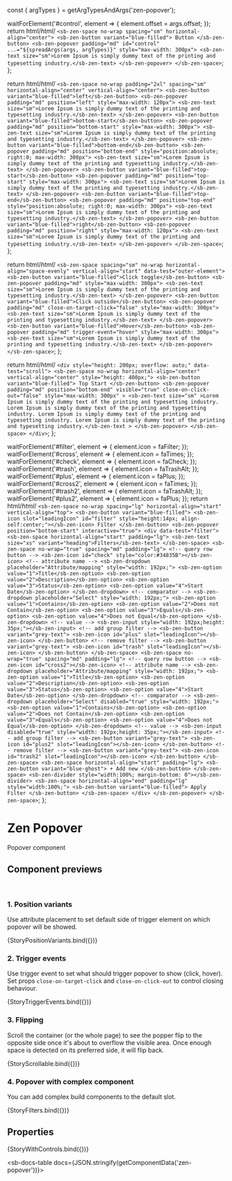 const { argTypes } = getArgTypesAndArgs('zen-popover');

<Meta title="Containers/Popover" component="zen-popover" argTypes={argTypes} />

  waitForElement('#control', element => {
    element.offset = args.offset;
  });
  return html/*html*/ `
    <sb-zen-space no-wrap spacing="sm" horizontal-align="center">
      <sb-zen-button variant="blue-filled"> Button </sb-zen-button>
      <sb-zen-popover padding="md" id="control" ...="${spreadArgs(args, argTypes)}" style="max-width: 300px">
        <sb-zen-text size="sm">Lorem Ipsum is simply dummy text of the printing and typesetting industry.</sb-zen-text>
      </sb-zen-popover>
    </sb-zen-space>
  `;
};

  return html/*html*/ `
    <sb-zen-space no-wrap padding="2xl" spacing="sm" horizontal-align="center" vertical-align="center">
      <sb-zen-button variant="blue-filled">left</sb-zen-button>
      <sb-zen-popover padding="md" position="left" style="max-width: 120px">
        <sb-zen-text size="sm">Lorem Ipsum is simply dummy text of the printing and typesetting industry.</sb-zen-text>
      </sb-zen-popover>
      <sb-zen-button variant="blue-filled">bottom-start</sb-zen-button>
      <sb-zen-popover padding="md" position="bottom-start" style="max-width: 300px">
        <sb-zen-text size="sm">Lorem Ipsum is simply dummy text of the printing and typesetting industry.</sb-zen-text>
      </sb-zen-popover>
      <sb-zen-button variant="blue-filled">bottom-end</sb-zen-button>
      <sb-zen-popover padding="md" position="bottom-end" style="position:absolute; right:0; max-width: 300px">
        <sb-zen-text size="sm">Lorem Ipsum is simply dummy text of the printing and typesetting industry.</sb-zen-text>
      </sb-zen-popover>
      <sb-zen-button variant="blue-filled">top-start</sb-zen-button>
      <sb-zen-popover padding="md" position="top-start" style="max-width: 300px">
        <sb-zen-text size="sm">Lorem Ipsum is simply dummy text of the printing and typesetting industry.</sb-zen-text>
      </sb-zen-popover>
      <sb-zen-button variant="blue-filled">top-end</sb-zen-button>
      <sb-zen-popover padding="md" position="top-end" style="position:absolute; right:0; max-width: 300px">
        <sb-zen-text size="sm">Lorem Ipsum is simply dummy text of the printing and typesetting industry.</sb-zen-text>
      </sb-zen-popover>
      <sb-zen-button variant="blue-filled">right</sb-zen-button>
      <sb-zen-popover padding="md" position="right" style="max-width: 120px">
        <sb-zen-text size="sm">Lorem Ipsum is simply dummy text of the printing and typesetting industry.</sb-zen-text>
      </sb-zen-popover>
    </sb-zen-space>
  `;
};

  return html/*html*/ `
    <sb-zen-space spacing="sm" no-wrap horizontal-align="space-evenly" vertical-align="start" data-test="outer-element">
      <sb-zen-button variant="blue-filled">Click toggle</sb-zen-button>
      <sb-zen-popover padding="md" style="max-width: 300px">
        <sb-zen-text size="sm">Lorem Ipsum is simply dummy text of the printing and typesetting industry.</sb-zen-text>
      </sb-zen-popover>
      <sb-zen-button variant="blue-filled">Click outside</sb-zen-button>
      <sb-zen-popover padding="md" close-on-target-click="false" style="max-width: 300px">
        <sb-zen-text size="sm">Lorem Ipsum is simply dummy text of the printing and typesetting industry.</sb-zen-text>
      </sb-zen-popover>
      <sb-zen-button variant="blue-filled">Hover</sb-zen-button>
      <sb-zen-popover padding="md" trigger-event="hover" style="max-width: 300px">
        <sb-zen-text size="sm">Lorem Ipsum is simply dummy text of the printing and typesetting industry.</sb-zen-text>
      </sb-zen-popover>
    </sb-zen-space>
  `;
};

  return html/*html*/ `
    <div style="height: 200px; overflow: auto;" data-test="scroll">
      <sb-zen-space no-wrap horizontal-align="center" vertical-align="center" style="height: 400px;">
        <sb-zen-button variant="blue-filled"> Top Start </sb-zen-button>
        <sb-zen-popover
          padding="md"
          position="bottom-end"
          visible="true"
          close-on-click-out="false"
          style="max-width: 300px"
        >
          <sb-zen-text size="sm"
            >Lorem Ipsum is simply dummy text of the printing and typesetting industry. Lorem Ipsum is simply dummy text
            of the printing and typesetting industry. Lorem Ipsum is simply dummy text of the printing and typesetting
            industry. Lorem Ipsum is simply dummy text of the printing and typesetting industry.</sb-zen-text
          >
        </sb-zen-popover>
      </sb-zen-space>
    </div>
  `;
};

  waitForElement('#filter', element => {
    element.icon = faFilter;
  });
  waitForElement('#cross', element => {
    element.icon = faTimes;
  });
  waitForElement('#check', element => {
    element.icon = faCheck;
  });
  waitForElement('#trash', element => {
    element.icon = faTrashAlt;
  });
  waitForElement('#plus', element => {
    element.icon = faPlus;
  });
  waitForElement('#cross2', element => {
    element.icon = faTimes;
  });
  waitForElement('#trash2', element => {
    element.icon = faTrashAlt;
  });
  waitForElement('#plus2', element => {
    element.icon = faPlus;
  });
  return html/*html*/ `
    <sb-zen-space no-wrap spacing="lg" horizontal-align="start" vertical-align="top">
      <sb-zen-button variant="blue-filled">
        <sb-zen-icon slot="leadingIcon" id="filter" style="height:14px; align-self:center;"></sb-zen-icon>
        Filter
      </sb-zen-button>
      <sb-zen-popover position="bottom-start" interactive="true">
        <div data-test="filter">
          <sb-zen-space horizontal-align="start" padding="lg">
            <sb-zen-text size="xs" variant="heading">Filters</sb-zen-text>
          </sb-zen-space>
          <sb-zen-space no-wrap="true" spacing="md" padding="lg">
            <!-- query row button -->
            <sb-zen-icon id="check" style="color:#34835B"></sb-zen-icon>
            <!-- attribute name -->
            <sb-zen-dropdown placeholder="Attribute/mapping" style="width: 192px;">
              <sb-zen-option value="1">Title</sb-zen-option>
              <sb-zen-option value="2">Description</sb-zen-option>
              <sb-zen-option value="3">Status</sb-zen-option>
              <sb-zen-option value="4">Start Date</sb-zen-option>
            </sb-zen-dropdown>
            <!-- comparator -->
            <sb-zen-dropdown placeholder="Select" style="width: 192px;">
              <sb-zen-option value="1">Contains</sb-zen-option>
              <sb-zen-option value="2">Does not Contain</sb-zen-option>
              <sb-zen-option value="3">Equals</sb-zen-option>
              <sb-zen-option value="4">Does not Equal</sb-zen-option>
            </sb-zen-dropdown>
            <!-- value -->
            <sb-zen-input style="width: 192px;height: 35px;"></sb-zen-input>
            <!-- add group filter -->
            <sb-zen-button variant="grey-text">
              <sb-zen-icon id="plus" slot="leadingIcon"></sb-zen-icon>
            </sb-zen-button>
            <!-- remove filter -->
            <sb-zen-button variant="grey-text">
              <sb-zen-icon id="trash" slot="leadingIcon"></sb-zen-icon>
            </sb-zen-button>
          </sb-zen-space>
          <sb-zen-space no-wrap="true" spacing="md" padding="lg">
            <!-- query row button -->
            <sb-zen-icon id="cross2"></sb-zen-icon>
            <!-- attribute name -->
            <sb-zen-dropdown placeholder="Attribute/mapping" style="width: 192px;">
              <sb-zen-option value="1">Title</sb-zen-option>
              <sb-zen-option value="2">Description</sb-zen-option>
              <sb-zen-option value="3">Status</sb-zen-option>
              <sb-zen-option value="4">Start Date</sb-zen-option>
            </sb-zen-dropdown>
            <!-- comparator -->
            <sb-zen-dropdown placeholder="Select" disabled="true" style="width: 192px;">
              <sb-zen-option value="1">Contains</sb-zen-option>
              <sb-zen-option value="2">Does not Contain</sb-zen-option>
              <sb-zen-option value="3">Equals</sb-zen-option>
              <sb-zen-option value="4">Does not Equal</sb-zen-option>
            </sb-zen-dropdown>
            <!-- value -->
            <sb-zen-input disabled="true" style="width: 192px;height: 35px;"></sb-zen-input>
            <!-- add group filter -->
            <sb-zen-button variant="grey-text">
              <sb-zen-icon id="plus2" slot="leadingIcon"></sb-zen-icon>
            </sb-zen-button>
            <!-- remove filter -->
            <sb-zen-button variant="grey-text">
              <sb-zen-icon id="trash2" slot="leadingIcon"></sb-zen-icon>
            </sb-zen-button>
          </sb-zen-space>
          <sb-zen-space horizontal-align="start" padding="lg">
            <sb-zen-button variant="blue-ghost"> + Add new </sb-zen-button>
          </sb-zen-space>
          <sb-zen-divider style="width:100%; margin-bottom: 0"></sb-zen-divider>
          <sb-zen-space horizontal-align="end" padding="lg" style="width:100%;">
            <sb-zen-button variant="blue-filled"> Apply Filter </sb-zen-button>
          </sb-zen-space>
        </div>
      </sb-zen-popover>
    </sb-zen-space>
  `;
};

# Zen Popover

Popover component

## Component previews

<br />

### 1. Position variants

Use attribute placement to set default side of trigger element on which popover will be showed.

<Canvas>
  <Story name="StoryPositionVariants">{StoryPositionVariants.bind({})}</Story>
</Canvas>

### 2. Trigger events

Use trigger event to set what should trigger popover to show (click, hover).
Set props `close-on-target-click` and `close-on-click-out` to control closing behaviour.

<Canvas>
  <Story name="StoryTriggerEvents">{StoryTriggerEvents.bind({})}</Story>
</Canvas>

### 3. Flipping

Scroll the container (or the whole page) to see the popper flip to the opposite side once it's about to overflow the visible area. Once enough space is detected on its preferred side, it will flip back.

<Canvas>
  <Story name="StoryScrollable">{StoryScrollable.bind({})}</Story>
</Canvas>

### 4. Popover with complex component

You can add complex build components to the default slot.

<Canvas>
  <Story name="StoryFilters">{StoryFilters.bind({})}</Story>
</Canvas>

## Properties

<Canvas>
  <Story
    name="default"
    args={{
      ...getDefaultArgs(argTypes),
      position: 'bottom-start',
      offset: { x: 0, y: 8 },
    }}
  >
    {StoryWithControls.bind({})}
  </Story>
</Canvas>

<ArgsTable story="default" />

<sb-docs-table docs={JSON.stringify(getComponentData('zen-popover'))}></sb-docs-table>
